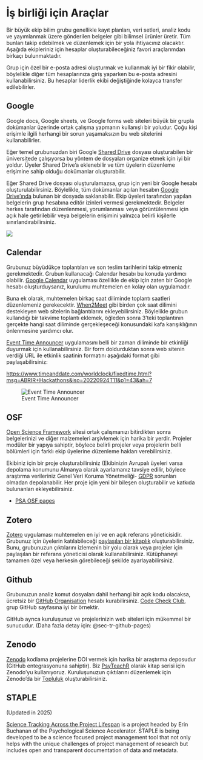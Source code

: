 # İş birliği için Araçlar {#sec-tr-tools}

Bir büyük ekip bilim grubu genellikle kayıt planları, veri setleri, analiz kodu ve yayımlanmak üzere gönderilen belgeler gibi bilimsel ürünler üretir. Tüm bunları takip edebilmek ve düzenlemek için bir yola ihtiyacınız olacaktır. Aşağıda ekipleriniz için hesaplar oluşturabileceğiniz favori araçlarımdan birkaçı bulunmaktadır.

Grup için özel bir e-posta adresi oluşturmak ve kullanmak iyi bir fikir olabilir, böylelikle diğer tüm hesaplarınıza giriş yaparken bu e-posta adresini kullanabilirsiniz. Bu hesaplar liderlik ekibi değiştiğinde kolayca transfer edilebilirler.

## Google

Google docs, Google sheets, ve Google forms web siteleri büyük bir grupla dokümanlar üzerinde ortak çalışma yapmanın kullanışlı bir yoludur. Çoğu kişi erişimle ilgili herhangi bir sorun yaşamaksızın bu web sitelerini kullanabilirler.

Eğer temel grubunuzdan biri Google [Shared Drive](https://support.google.com/a/users/answer/9310249) dosyası oluşturabilen bir  üniversitede çalışıyorsa bu yöntem de dosyaları organize etmek için iyi bir yoldur. Üyeler Shared Drive'a eklenebilir ve tüm üyelerin düzenleme erişimine sahip olduğu dokümanlar oluşturabilir.

Eğer Shared Drive dosyası oluşturulamazsa, grup için yeni bir Google hesabı oluşturulabilirsiniz. Böylelikle, tüm dokümanlar açılan hesabın [Google Drive'ında](https://drive.google.com/drive/) bulunan bir dosyada saklanabilir. Ekip üyeleri tarafından yapılan belgelerin grup hesabına editör izinleri vermesi gerekmektedir. Belgeler herkes tarafından düzenlenmesi, yorumlanması veya görüntülenmesi için açık hale getirilebilir veya belgelerin erişimini yalnızca belirli kişilerle sınırlandırabilirsiniz.


![](images/google-doc-sharing-tr.png){fig-alt="Google Docs sharing interface showing the options for Anyone with a link: viewer, Commenter, Editor (checked)"}

## Calendar

Grubunuz büyüdükçe toplantıları ve son teslim tarihlerini takip etmeniz gerekmektedir. Grubun kullanacağı Calendar hesabı bu konuda yardımcı olabilir. [Google Calendar](https://calendar.google.com/) uygulaması özellikle de ekip için zaten bir Google hesabı oluşturduysanız, kurulumu muhtemelen en kolay olan uygulamadır. 

Buna ek olarak, muhtemelen birkaç saat diliminde toplantı saatleri düzenlemeniz gerekecektir. [When2Meet](https://www.when2meet.com/) gibi birden çok saat dilimini destekleyen web sitelerin bağlantılarını ekleyebilirsiniz. Böylelikle grubun kullandığı bir takvime toplantı eklemek, öğleden sonra 3'teki toplantının gerçekte hangi saat diliminde gerçekleşeceği konusundaki kafa karışıklığının önlenmesine yardımcı olur.

[Event Time Announcer](https://www.timeanddate.com/worldclock/fixedform.html) uygulamasını belli bir zaman diliminde bir etkinliği duyurmak için kullanabilirsiniz. Bir form doldurduktan sonra web sitenin verdiği URL ile etkinlik saatinin formatını aşağıdaki format gibi paylaşabilirsiniz: 

<https://www.timeanddate.com/worldclock/fixedtime.html?msg=ABRIR+Hackathons&iso=20220924T11&p1=43&ah=7>

![Event Time Announcer](images/event-time-announcer.png){fig-alt="Interface for the event time announcer. One box ith the event tim in the original time zone and another box with the converted local time zone."}


## OSF

[Open Science Framework](https://osf.io) sitesi ortak çalışmanızı bitirdikten sonra belgelerinizi ve diğer malzemeleri arşivlemek için harika bir yerdir. Projeler modüler bir yapıya sahiptir, böylece belirli projeler veya projelerin belli bölümleri için farklı ekip üyelerine düzenleme hakları verebilirsiniz.

Ekibiniz için bir proje oluşturabilirsiniz (Ekibinizin Avrupalı üyeleri varsa depolama konumunu Almanya olarak ayarlamanız tavsiye edilir, böylece araştırma verileriniz Genel Veri Koruma Yönetmeliği- [GDPR](https://gdpr.eu/what-is-gdpr/) sorunları olmadan depolanabilir. Her proje için yeni bir bileşen oluşturabilir ve katkıda bulunanları ekleyebilirsiniz.

* [PSA OSF pages](https://osf.io/93qpg/)

## Zotero

[Zotero](https://www.zotero.org/) uygulaması muhtemelen en iyi ve en açık referans yöneticisidir. Grubunuz için üyelerin katılabileceği [paylaşılan bir kitaplık](https://www.zotero.org/groups/) oluşturabilirsiniz. Bunu, grubunuzun çıktılarını izlemenin bir yolu olarak veya projeler için paylaşılan bir referans yöneticisi olarak kullanabilirsiniz. Kütüphaneyi tamamen özel veya herkesin görebileceği şekilde ayarlayabilirsiniz.

## Github {#sec-tr-github}

Grubunuzun analiz komut dosyaları dahil herhangi bir açık kodu olacaksa, ücretsiz bir [GitHub Organisation](https://github.com/organizations/plan) hesabı kurabilirsiniz. [Code Check Club](https://github.com/code-check-club), grup GitHub sayfasına iyi bir örnektir.

GitHub ayrıca kuruluşunuz ve projelerinizin web siteleri için mükemmel bir sunucudur. (Daha fazla detay için: @sec-tr-github-pages)

## Zenodo

[Zenodo](https://zenodo.org/) kodlama projelerine DOI vermek için harika bir araştırma deposudur (GitHub entegrasyonuna sahiptir). Biz [PsyTeachR](https://psyteachr.github.io) olarak kitap serisi için Zenodo'yu kullanıyoruz. Kuruluşunuzun çıktılarını düzenlemek için Zenodo'da bir [Topluluk](https://zenodo.org/communities/) oluşturabilirsiniz.


## STAPLE

(Updated in 2025)

[Science Tracking Across the Project Lifespan](https://staple.science/) is a project headed by Erin Buchanan of the Psychological Science Accelerator. STAPLE is being developed to be a science focused project management tool that not only helps with the unique challenges of project management of research but includes open and transparent documentation of data and metadata.
